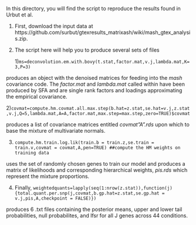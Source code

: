 In this directory, you will find the script to reproduce the results found in Urbut et al.

1) First, download the input data at https://github.com/surbut/gtexresults_matrixash/wiki/mash_gtex_analysis.zip.

2) The script here will help you to produce several sets of files
	
	1)`ms=deconvolution.em.with.bovy(t.stat,factor.mat,v.j,lambda.mat,K=3,P=3)`

produces an object with the denoised matrices for feeding into the *mash* covariance code. The *factor.mat* and *lambda.mat* called within have been produced by SFA and are single rank factors and loadings approximating the empirical covariance.

2)`covmat=compute.hm.covmat.all.max.step(b.hat=z.stat,se.hat=v.j,z.stat,v.j,Q=5,lambda.mat,A=A,factor.mat,max.step=max.step,zero=TRUE)$covmat` 

produces a list of covariance matrices entitled *covmat"A".rds* upon which to base the mixture of multivariate normals. 

3) `compute.hm.train.log.lik(train.b = train.z,se.train = train.v,covmat = covmat,A,pen=TRUE) ##compute the HM weights on training data`

uses the set of randomly chosen genes to train our model and produces a matrix of likelihoods and corresponding hierarchical weights, *pis.rds* which represent the mixture proportions.

4) Finally, `weightedquants=lapply(seq(1:nrow(z.stat)),function(j){total.quant.per.snp(j,covmat,b.gp.hat=z.stat,se.gp.hat = v.j,pis,A,checkpoint = FALSE)})`

produces 6 .txt files containing the posterior means, upper and lower tail probabilities, null probabilites, and lfsr for all J genes across 44 conditions.